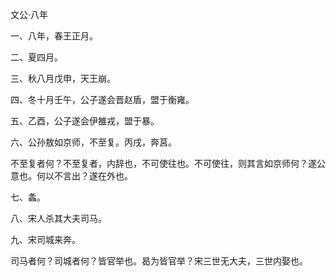 

文公·八年

一、八年，春王正月。

二、夏四月。

三、秋八月戊申，天王崩。

四、冬十月壬午，公子遂会晋赵盾，盟于衡雍。

五、乙酉，公子遂会伊雒戎，盟于暴。

六、公孙敖如京师，不至复。丙戌，奔莒。

不至复者何？不至复者，内辞也，不可使往也。不可使往，则其言如京师何？遂公意也。何以不言出？遂在外也。

七、螽。

八、宋人杀其大夫司马。

九、宋司城来奔。

司马者何？司城者何？皆官举也。曷为皆官举？宋三世无大夫，三世内娶也。

